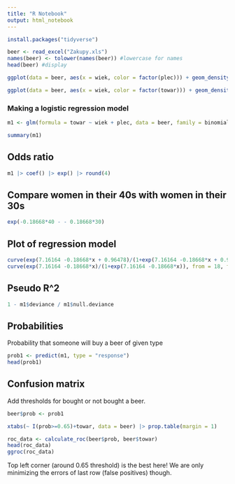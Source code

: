 ```yaml
---
title: "R Notebook"
output: html_notebook
---
```


```r
install.packages("tidyverse")
```


```r

beer <- read_excel("Zakupy.xls")
names(beer) <- tolower(names(beer)) #lowercase for names
head(beer) #display

```
```r
ggplot(data = beer, aes(x = wiek, color = factor(plec))) + geom_density() + facet_wrap(~towar)
```
```r
ggplot(data = beer, aes(x = wiek, color = factor(towar))) + geom_density() + facet_wrap(~plec)
```
### Making a logistic regression model
```r
m1 <- glm(formula = towar ~ wiek + plec, data = beer, family = binomial)

summary(m1)
```

## Odds ratio
```r
m1 |> coef() |> exp() |> round(4)
```

## Compare women in their 40s with women in their 30s
```r
exp(-0.18668*40 - - 0.18668*30)
```

## Plot of regression model
```r
curve(exp(7.16164 -0.18668*x + 0.96478)/(1+exp(7.16164 -0.18668*x + 0.96478)), from = 18, to = 60, xlab = "Age", y = "P(Towar=1)")
curve(exp(7.16164 -0.18668*x)/(1+exp(7.16164 -0.18668*x)), from = 18, to = 60, xlab = "Age", y = "P(Towar=1)", add = T, col = "red")
```

## Pseudo R^2
```r
1 - m1$deviance / m1$null.deviance
```

## Probabilities
Probability that someone will buy a beer of given type
```r
prob1 <- predict(m1, type = "response")
head(prob1)
```

## Confusion matrix
Add thresholds for bought or not bought a beer.
```r
beer$prob <- prob1
```

```r
xtabs(~ I(prob>=0.65)+towar, data = beer) |> prop.table(margin = 1)
```
```r
roc_data <- calculate_roc(beer$prob, beer$towar)
head(roc_data)
ggroc(roc_data)
```
Top left corner (around 0.65 threshold) is the best here! We are only minimizing the errors of last row (false positives) though.
